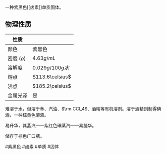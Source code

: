 一种紫黑色[[卤素]]单质固体。

## 物理性质

| 性质          |                 |
| ------------- | --------------- |
| 颜色          | 紫黑色          |
| 密度 ($\rho$) | $4.63g/mL$      |
| 溶解度        | $0.029g/100g水$ |
| 熔点          | $113.6\celsius$ |
| 沸点          | $185.2\celsius$ |
| 金属光泽      | 是              |

难溶于水，但溶于苯、汽油、$\rm CCl_4$、酒精等有机溶剂。溶于酒精则制得碘酒，一种棕黄色溶液。

易升华，其蒸汽——紫红色碘蒸汽——易凝华。

储存于棕色广口瓶。

#紫黑色 #卤素 #单质 #固体 

